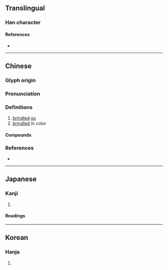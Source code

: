 {{also|荦}}
{{character info/new}}
==Translingual==

===Han character===
{{Han char|rn=93|rad=牛|as=10|sn=14|four=99502|canj=FFBHQ|ids=⿱𤇾牛}}

====References====
* {{Han ref|kx=0703.220|dkj=20126|dj=1116.200|hdz=31817.240|uh=7296|ud=29334|bh=BABA|bd=47802}}

----

==Chinese==
{{zh-forms|s=荦}}

===Glyph origin===
{{Han etym}}

===Pronunciation===
{{zh-pron
|m=luò
|c=lok3,lok6
|mc=y
|oc=y
|cat=
}}

===Definitions===
{{zh-hanzi}}

# [[brindled]] [[ox]]
# [[brindle]]d in color

====Compounds====
{{zh-der|卓犖不羈|卓犖|犖确|犖犖大者|犖犖|駁犖}}

===References===
* {{R:yue:mfccd}}

----

==Japanese==

===Kanji===
{{ja-kanji|grade=|rs=牛10}}

# {{rfdef|ja|sort=牛10}}

====Readings====
{{ja-readings
|goon=らく
|kanon=らく
|kun=まだらうし}}

----

==Korean==

===Hanja===
{{ko-hanja|hangeul=[[락]]>[[낙]]|eumhun=|rv=rak>nak|mr=rak>nak|y=lak>nak}}

# {{rfdef|ko|sort=牛10}}